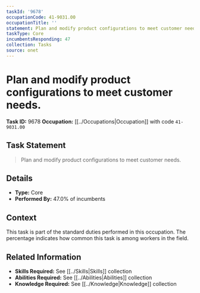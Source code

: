 ```yaml
---
taskId: '9678'
occupationCode: 41-9031.00
occupationTitle: ''
statement: Plan and modify product configurations to meet customer needs.
taskType: Core
incumbentsResponding: 47
collection: Tasks
source: onet
---
```

# Plan and modify product configurations to meet customer needs.

**Task ID:** 9678
**Occupation:** [[../Occupations|Occupation]] with code `41-9031.00`

## Task Statement

> Plan and modify product configurations to meet customer needs.

## Details

- **Type:** Core
- **Performed By:** 47.0% of incumbents

## Context

This task is part of the standard duties performed in this occupation. The percentage indicates how common this task is among workers in the field.

## Related Information

- **Skills Required:** See [[../Skills|Skills]] collection
- **Abilities Required:** See [[../Abilities|Abilities]] collection
- **Knowledge Required:** See [[../Knowledge|Knowledge]] collection
